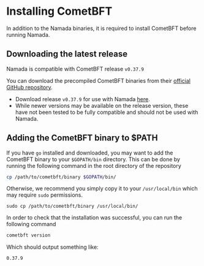 # Installing CometBFT

In addition to the Namada binaries, it is required to install CometBFT before running Namada.  

## Downloading the latest release
Namada is compatible with CometBFT release `v0.37.9`

You can download the precompiled CometBFT binaries from their [official GitHub repository](https://github.com/cometbft/cometbft/releases/).
- Download release `v0.37.9` for use with Namada [here](https://github.com/cometbft/cometbft/releases/tag/v0.37.9).
- While newer versions may be available on the release version, these have not been tested to be fully compatible and should not be used with Namada.

## Adding the CometBFT binary to $PATH
If you have `go` installed and downloaded, you may want to add the CometBFT binary to your `$GOPATH/bin` directory. This can be done by running the following command in the root directory of the repository

```bash copy
cp /path/to/cometbft/binary $GOPATH/bin/
```

Otherwise, we recommend you simply copy it to your `/usr/local/bin` which may require `sudo` permissions.

`sudo cp /path/to/cometbft/binary /usr/local/bin/`

In order to check that the installation was successful, you can run the following command

```bash copy
cometbft version
```

Which should output something like:

```bash copy
0.37.9
```
